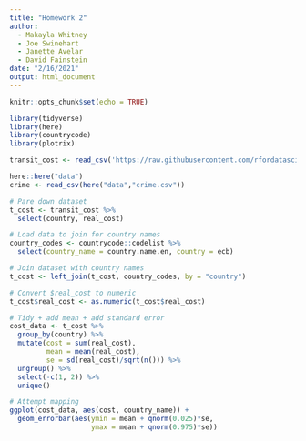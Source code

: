 ```yaml
---
title: "Homework 2"
author:
  - Makayla Whitney
  - Joe Swinehart
  - Janette Avelar
  - David Fainstein
date: "2/16/2021"
output: html_document
---
```


```r
knitr::opts_chunk$set(echo = TRUE)

library(tidyverse)
library(here)
library(countrycode)
library(plotrix)
```

```r

transit_cost <- read_csv('https://raw.githubusercontent.com/rfordatascience/tidytuesday/master/data/2021/2021-01-05/transit_cost.csv')

here::here("data")
crime <- read_csv(here("data","crime.csv"))
```

```r
# Pare down dataset
t_cost <- transit_cost %>% 
  select(country, real_cost)

# Load data to join for country names
country_codes <- countrycode::codelist %>% 
  select(country_name = country.name.en, country = ecb)

# Join dataset with country names
t_cost <- left_join(t_cost, country_codes, by = "country")

# Convert $real_cost to numeric
t_cost$real_cost <- as.numeric(t_cost$real_cost)

# Tidy + add mean + add standard error
cost_data <- t_cost %>% 
  group_by(country) %>% 
  mutate(cost = sum(real_cost),
         mean = mean(real_cost),
         se = sd(real_cost)/sqrt(n())) %>% 
  ungroup() %>% 
  select(-c(1, 2)) %>% 
  unique()

# Attempt mapping
ggplot(cost_data, aes(cost, country_name)) +
  geom_errorbar(aes(ymin = mean + qnorm(0.025)*se, 
                    ymax = mean + qnorm(0.975)*se))

```

```r


```

```r


```

```r


```